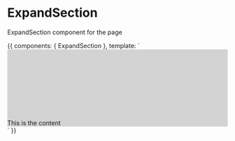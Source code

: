 
<Meta title="Components|ExpandSection" />

# ExpandSection

ExpandSection component for the page

<Preview>
    <Story name="default">
        {{
            components: { ExpandSection },
            template: `
                <div style="padding-top: 10rem; background-color: lightGrey;">
                    <ExpandSection>
                        This is the content
                    </ExpandSection>
                </div>
            `
        }}
    </Story>
</Preview>

